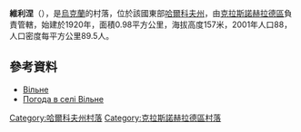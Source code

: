{{coord|49|16|0|N|35|35|10|E|scale:100000_region:UA|display=title}}

'''維利涅'''（{{lang-uk|Вільне}}），是[[烏克蘭|烏克蘭]]的村落，位於該國東部[[哈爾科夫州|哈爾科夫州]]，由[[克拉斯諾赫拉德區|克拉斯諾赫拉德區]]負責管轄，始建於1920年，面積0.98平方公里，海拔高度157米，2001年人口88，人口密度每平方公里89.5人。

==參考資料==
* [http://w1.c1.rada.gov.ua/pls/z7502/A005?rdat1=09.01.2009&rf7571=33455 Вільне]{{dead link|date=2018年4月 |bot=InternetArchiveBot |fix-attempted=yes }}
* [http://weather.in.ua/ua/har'kovskaja/3988 Погода в селі Вільне] {{Wayback|url=http://weather.in.ua/ua/har'kovskaja/3988 |date=20160323024603 }}

{{DEFAULTSORT:Вільне}}
[[Category:哈爾科夫州村落|Category:哈爾科夫州村落]]
[[Category:克拉斯諾赫拉德區村落|Category:克拉斯諾赫拉德區村落]]


{{Kharkiv-geo-stub}}